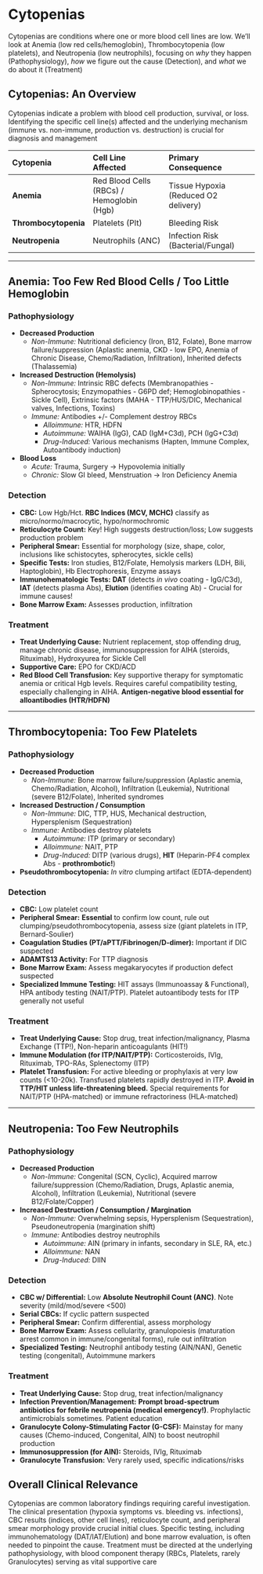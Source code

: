 # Cytopenias {-}

Cytopenias are conditions where one or more blood cell lines are low. We'll look at Anemia (low red cells/hemoglobin), Thrombocytopenia (low platelets), and Neutropenia (low neutrophils), focusing on *why* they happen (Pathophysiology), *how* we figure out the cause (Detection), and *what* we do about it (Treatment)

## **Cytopenias: An Overview** {-}

Cytopenias indicate a problem with blood cell production, survival, or loss. Identifying the specific cell line(s) affected and the underlying mechanism (immune vs. non-immune, production vs. destruction) is crucial for diagnosis and management

| Cytopenia       | Cell Line Affected | Primary Consequence   |
| :-------------- | :----------------- | :-------------------- |
| **Anemia**      | Red Blood Cells (RBCs) / Hemoglobin (Hgb) | Tissue Hypoxia (Reduced O2 delivery) |
| **Thrombocytopenia** | Platelets (Plt)    | Bleeding Risk         |
| **Neutropenia** | Neutrophils (ANC)  | Infection Risk (Bacterial/Fungal) |

---

## **Anemia: Too Few Red Blood Cells / Too Little Hemoglobin** {-}

### **Pathophysiology** {-}

*   **Decreased Production**
    *   *Non-Immune:* Nutritional deficiency (Iron, B12, Folate), Bone marrow failure/suppression (Aplastic anemia, CKD - low EPO, Anemia of Chronic Disease, Chemo/Radiation, Infiltration), Inherited defects (Thalassemia)
*   **Increased Destruction (Hemolysis)**
    *   *Non-Immune:* Intrinsic RBC defects (Membranopathies - Spherocytosis; Enzymopathies - G6PD def; Hemoglobinopathies - Sickle Cell), Extrinsic factors (MAHA - TTP/HUS/DIC, Mechanical valves, Infections, Toxins)
    *   *Immune:* Antibodies +/- Complement destroy RBCs
        *   *Alloimmune:* HTR, HDFN
        *   *Autoimmune:* WAIHA (IgG), CAD (IgM+C3d), PCH (IgG+C3d)
        *   *Drug-Induced:* Various mechanisms (Hapten, Immune Complex, Autoantibody induction)
*   **Blood Loss**
    *   *Acute:* Trauma, Surgery -> Hypovolemia initially
    *   *Chronic:* Slow GI bleed, Menstruation -> Iron Deficiency Anemia

### **Detection** {-}

*   **CBC:** Low Hgb/Hct. **RBC Indices (MCV, MCHC)** classify as micro/normo/macrocytic, hypo/normochromic
*   **Reticulocyte Count:** Key! High suggests destruction/loss; Low suggests production problem
*   **Peripheral Smear:** Essential for morphology (size, shape, color, inclusions like schistocytes, spherocytes, sickle cells)
*   **Specific Tests:** Iron studies, B12/Folate, Hemolysis markers (LDH, Bili, Haptoglobin), Hb Electrophoresis, Enzyme assays
*   **Immunohematologic Tests:** **DAT** (detects *in vivo* coating - IgG/C3d), **IAT** (detects plasma Abs), **Elution** (identifies coating Ab) - Crucial for immune causes!
*   **Bone Marrow Exam:** Assesses production, infiltration

### **Treatment** {-}

*   **Treat Underlying Cause:** Nutrient replacement, stop offending drug, manage chronic disease, immunosuppression for AIHA (steroids, Rituximab), Hydroxyurea for Sickle Cell
*   **Supportive Care:** EPO for CKD/ACD
*   **Red Blood Cell Transfusion:** Key supportive therapy for symptomatic anemia or critical Hgb levels. Requires careful compatibility testing, especially challenging in AIHA. **Antigen-negative blood essential for alloantibodies (HTR/HDFN)**

---

## **Thrombocytopenia: Too Few Platelets** {-}

### **Pathophysiology** {-}

*   **Decreased Production**
    *   *Non-Immune:* Bone marrow failure/suppression (Aplastic anemia, Chemo/Radiation, Alcohol), Infiltration (Leukemia), Nutritional (severe B12/Folate), Inherited syndromes
*   **Increased Destruction / Consumption**
    *   *Non-Immune:* DIC, TTP, HUS, Mechanical destruction, Hypersplenism (Sequestration)
    *   *Immune:* Antibodies destroy platelets
        *   *Autoimmune:* ITP (primary or secondary)
        *   *Alloimmune:* NAIT, PTP
        *   *Drug-Induced:* DITP (various drugs), **HIT** (Heparin-PF4 complex Abs - **prothrombotic!**)
*   **Pseudothrombocytopenia:** *In vitro* clumping artifact (EDTA-dependent)

### **Detection** {-}

*   **CBC:** Low platelet count
*   **Peripheral Smear:** **Essential** to confirm low count, rule out clumping/pseudothrombocytopenia, assess size (giant platelets in ITP, Bernard-Soulier)
*   **Coagulation Studies (PT/aPTT/Fibrinogen/D-dimer):** Important if DIC suspected
*   **ADAMTS13 Activity:** For TTP diagnosis
*   **Bone Marrow Exam:** Assess megakaryocytes if production defect suspected
*   **Specialized Immune Testing:** HIT assays (Immunoassay & Functional), HPA antibody testing (NAIT/PTP). Platelet autoantibody tests for ITP generally not useful

### **Treatment** {-}

*   **Treat Underlying Cause:** Stop drug, treat infection/malignancy, Plasma Exchange (TTP!), Non-heparin anticoagulants (HIT!)
*   **Immune Modulation (for ITP/NAIT/PTP):** Corticosteroids, IVIg, Rituximab, TPO-RAs, Splenectomy (ITP)
*   **Platelet Transfusion:** For active bleeding or prophylaxis at very low counts (<10-20k). Transfused platelets rapidly destroyed in ITP. **Avoid in TTP/HIT unless life-threatening bleed.** Special requirements for NAIT/PTP (HPA-matched) or immune refractoriness (HLA-matched)

---

## **Neutropenia: Too Few Neutrophils** {-}

### **Pathophysiology** {-}

*   **Decreased Production**
    *   *Non-Immune:* Congenital (SCN, Cyclic), Acquired marrow failure/suppression (Chemo/Radiation, Drugs, Aplastic anemia, Alcohol), Infiltration (Leukemia), Nutritional (severe B12/Folate/Copper)
*   **Increased Destruction / Consumption / Margination**
    *   *Non-Immune:* Overwhelming sepsis, Hypersplenism (Sequestration), Pseudoneutropenia (margination shift)
    *   *Immune:* Antibodies destroy neutrophils
        *   *Autoimmune:* AIN (primary in infants, secondary in SLE, RA, etc.)
        *   *Alloimmune:* NAN
        *   *Drug-Induced:* DIIN

### **Detection** {-}

*   **CBC w/ Differential:** Low **Absolute Neutrophil Count (ANC)**. Note severity (mild/mod/severe <500)
*   **Serial CBCs:** If cyclic pattern suspected
*   **Peripheral Smear:** Confirm differential, assess morphology
*   **Bone Marrow Exam:** Assess cellularity, granulopoiesis (maturation arrest common in immune/congenital forms), rule out infiltration
*   **Specialized Testing:** Neutrophil antibody testing (AIN/NAN), Genetic testing (congenital), Autoimmune markers

### **Treatment** {-}

*   **Treat Underlying Cause:** Stop drug, treat infection/malignancy
*   **Infection Prevention/Management:** **Prompt broad-spectrum antibiotics for febrile neutropenia (medical emergency!)**. Prophylactic antimicrobials sometimes. Patient education
*   **Granulocyte Colony-Stimulating Factor (G-CSF):** Mainstay for many causes (Chemo-induced, Congenital, AIN) to boost neutrophil production
*   **Immunosuppression (for AIN):** Steroids, IVIg, Rituximab
*   **Granulocyte Transfusion:** Very rarely used, specific indications/risks

## **Overall Clinical Relevance** {-}

Cytopenias are common laboratory findings requiring careful investigation. The clinical presentation (hypoxia symptoms vs. bleeding vs. infections), CBC results (indices, other cell lines), reticulocyte count, and peripheral smear morphology provide crucial initial clues. Specific testing, including immunohematology (DAT/IAT/Elution) and bone marrow evaluation, is often needed to pinpoint the cause. Treatment must be directed at the underlying pathophysiology, with blood component therapy (RBCs, Platelets, rarely Granulocytes) serving as vital supportive care
